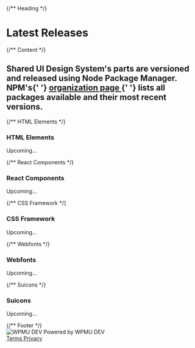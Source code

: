 

<Meta title="SUI/What's New/Changelog" />

<div className="csb-page csb-page--white">
	{/** Heading */}
	<div className="csb-heading">
		<div className="csb-content">
			<h1 className="csb-page__title">Latest Releases</h1>
		</div>
	</div>
	{/** Content */}
	<div className="csb-content">
		<h2 className="csb-page__subtitle">
			Shared UI Design System's parts are versioned and released using Node
			Package Manager. NPM's{' '}
			<a
				href="https://www.npmjs.com/org/wpmudev"
				target="_blank"
				rel="nofollow"
			>
				organization page
			</a>{' '}
			lists all packages available and their most recent versions.
		</h2>
		{/** HTML Elements */}
		<div className="csb-block">
			<h3 className="csb-block__title">HTML Elements</h3>
			<p>Upcoming…</p>
		</div>
		{/** React Components */}
		<div className="csb-block">
			<h3 className="csb-block__title">React Components</h3>
			<p>Upcoming…</p>
		</div>
		{/** CSS Framework */}
		<div className="csb-block">
			<h3 className="csb-block__title">CSS Framework</h3>
			<p>Upcoming…</p>
		</div>
		{/** Webfonts */}
		<div className="csb-block">
			<h3 className="csb-block__title">Webfonts</h3>
			<p>Upcoming…</p>
		</div>
		{/** Suicons */}
		<div className="csb-block">
			<h3 className="csb-block__title">Suicons</h3>
			<p>Upcoming…</p>
		</div>
	</div>
	{/** Footer */}
	<div className="csb-footer csb-footer--white">
		<div className="csb-footer__print">
			<img src={logo} alt="WPMU DEV" aria-hidden="true" />
			Powered by WPMU DEV
		</div>
		<div className="csb-footer__links">
			<a
				href="https://wpmudev.com/terms-of-service/"
				target="_blank"
				rel="nofollow"
				className="csb-footer__link"
			>
				Terms
			</a>
			<a
				href="https://incsub.com/privacy-policy/"
				target="_blank"
				rel="nofollow"
				className="csb-footer__link"
			>
				Privacy
			</a>
		</div>
	</div>
</div>
